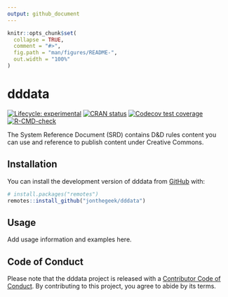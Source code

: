 ```yaml
---
output: github_document
---
```


<!-- README.md is generated from README.Rmd. Please edit that file -->

```r
knitr::opts_chunk$set(
  collapse = TRUE,
  comment = "#>",
  fig.path = "man/figures/README-",
  out.width = "100%"
)
```

# dddata

<!-- badges: start -->
[![Lifecycle: experimental](https://img.shields.io/badge/lifecycle-experimental-orange.svg)](https://lifecycle.r-lib.org/articles/stages.html#experimental)
[![CRAN status](https://www.r-pkg.org/badges/version/dddata)](https://CRAN.R-project.org/package=dddata)
[![Codecov test coverage](https://codecov.io/gh/jonthegeek/dddata/graph/badge.svg)](https://app.codecov.io/gh/jonthegeek/dddata)
[![R-CMD-check](https://github.com/jonthegeek/dddata/actions/workflows/R-CMD-check.yaml/badge.svg)](https://github.com/jonthegeek/dddata/actions/workflows/R-CMD-check.yaml)
<!-- badges: end -->

The System Reference Document (SRD) contains D&D rules content you can use and reference to publish content under Creative Commons.

## Installation

You can install the development version of dddata from [GitHub](https://github.com/) with:

``` r
# install.packages("remotes")
remotes::install_github("jonthegeek/dddata")
```

## Usage

Add usage information and examples here.

## Code of Conduct

Please note that the dddata project is released with a [Contributor Code of Conduct](https://jonthegeek.github.io/dddata/CODE_OF_CONDUCT.html). By contributing to this project, you agree to abide by its terms.
